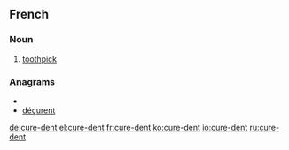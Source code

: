 ==French==
{{wikipedia|lang=fr}}

===Noun===
{{fr-noun|m|current=[[cure#French|cure]]-[[dent#French|dent]]|plural=cure-dents}}

# [[toothpick]] 

===Anagrams===
* {{alphagram|cdeenrtu}}
* [[déçurent#French|déçurent]]


[[de:cure-dent]]
[[el:cure-dent]]
[[fr:cure-dent]]
[[ko:cure-dent]]
[[io:cure-dent]]
[[ru:cure-dent]]